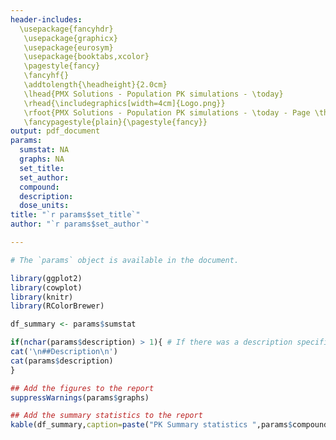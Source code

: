 ```yaml
---
header-includes: 
  \usepackage{fancyhdr} 
   \usepackage{graphicx} 
   \usepackage{eurosym} 
   \usepackage{booktabs,xcolor} 
   \pagestyle{fancy} 
   \fancyhf{} 
   \addtolength{\headheight}{2.0cm} 
   \lhead{PMX Solutions - Population PK simulations - \today} 
   \rhead{\includegraphics[width=4cm]{Logo.png}} 
   \rfoot{PMX Solutions - Population PK simulations - \today - Page \thepage} 
   \fancypagestyle{plain}{\pagestyle{fancy}} 
output: pdf_document
params:
  sumstat: NA
  graphs: NA
  set_title: 
  set_author: 
  compound:
  description:
  dose_units:
title: "`r params$set_title`"
author: "`r params$set_author`"

---
```


```r
# The `params` object is available in the document.

library(ggplot2)
library(cowplot)
library(knitr)
library(RColorBrewer)

df_summary <- params$sumstat


```


```r
if(nchar(params$description) > 1){ # If there was a description specified, add it to the report
cat('\n##Description\n')
cat(params$description)
}
```

```r
## Add the figures to the report
suppressWarnings(params$graphs)

```


```r
## Add the summary statistics to the report
kable(df_summary,caption=paste("PK Summary statistics ",params$compound))

```



